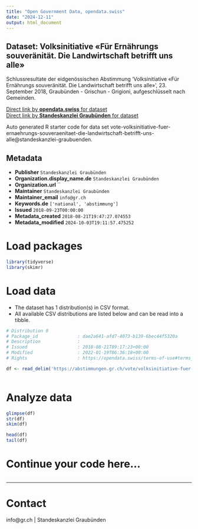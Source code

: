 ```yaml
---
title: "Open Government Data, opendata.swiss"
date: "2024-12-11"
output: html_document
---
```


## Dataset: Volksinitiative «Für Ernährungs souveränität. Die Landwirtschaft betrifft uns alle»

Schlussresultate der eidgenössischen Abstimmung 'Volksinitiative «Für Ernährungs souveränität. Die Landwirtschaft betrifft uns alle»', 23. September 2018, Graubünden - Grischun - Grigioni, aufgeschlüsselt nach Gemeinden.

[Direct link by **opendata.swiss** for dataset](https://opendata.swiss/de/dataset/volksinitiative-fur-ernahrungs-souveranitat-die-landwirtschaft-betrifft-uns-alle)<br>
[Direct link by **Standeskanzlei Graubünden** for dataset](https://abstimmungen.gr.ch/vote/volksinitiative-fuer-ernaehrungs-souveraenitaet-die-landwirtschaft-betrifft-uns-alle/data)

Auto generated R starter code for data set vote-volksinitiative-fuer-ernaehrungs-souveraenitaet-die-landwirtschaft-betrifft-uns-alle@standeskanzlei-graubuenden.

## Metadata

- **Publisher** `Standeskanzlei Graubünden`
- **Organization.display_name.de** `Standeskanzlei Graubünden`
- **Organization.url** ``
- **Maintainer** `Standeskanzlei Graubünden`
- **Maintainer_email** `info@gr.ch`
- **Keywords.de** `['national', 'abstimmung']`
- **Issued** `2018-09-23T00:00:00`
- **Metadata_created** `2018-08-21T19:47:27.074553`
- **Metadata_modified** `2024-10-03T19:11:57.475252`


# Load packages

```r

library(tidyverse)
library(skimr)

```

# Load data

-   The dataset has 1 distribution(s) in CSV format.
-   All available CSV distributions are listed below and can be read into a tibble.

```r

# Distribution 0
# Package_id               : dae2a641-afd7-4073-b139-6bec44f5320a
# Description              : 
# Issued                   : 2018-08-21T09:17:23+00:00
# Modified                 : 2022-01-19T06:36:18+00:00
# Rights                   : https://opendata.swiss/terms-of-use#terms_by

df <- read_delim('https://abstimmungen.gr.ch/vote/volksinitiative-fuer-ernaehrungs-souveraenitaet-die-landwirtschaft-betrifft-uns-alle/data-csv')



```

# Analyze data

```r

glimpse(df)
str(df)
skim(df)

head(df)
tail(df)

```

# Continue your code here...

```r

```

------------------------------------------------------------------------

# Contact

info@gr.ch | Standeskanzlei Graubünden
